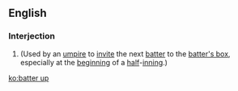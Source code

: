 ==English==

===Interjection===
{{en-interj|head=[[batter|Batter]] [[up]]!}}
# {{context|baseball}} (Used by an [[umpire]] to [[invite]] the next [[batter]] to the [[batter's box]], especially at the [[beginning]] of a [[half]]-[[inning]].)

[[ko:batter up]]